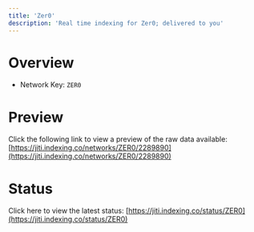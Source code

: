 ```yaml
---
title: 'Zer0'
description: 'Real time indexing for Zer0; delivered to you'
---
```


# Overview
- Network Key: `ZER0`

# Preview
Click the following link to view a preview of the raw data available: [https://jiti.indexing.co/networks/ZER0/2289890](https://jiti.indexing.co/networks/ZER0/2289890)

# Status
Click here to view the latest status: [https://jiti.indexing.co/status/ZER0](https://jiti.indexing.co/status/ZER0)
